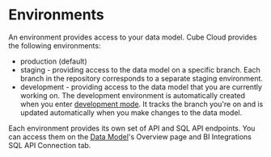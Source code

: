 # Environments

An environment provides access to your data model. Cube Cloud provides the following environments:
- production (default)
- staging - providing access to the data model on a specific branch.
  Each branch in the repository corresponds to a separate staging environment.
- development - providing access to the data model that you are currently working on.
  The development environment is automatically created when you enter [development mode][ref-dev-mode].
  It tracks the branch you're on and is updated automatically when you make changes to the data model.

Each environment provides its own set of API and SQL API endpoints.
You can access them on the [Data Model][ref-data-model]'s Overview page and <Btn>BI Integrations</Btn> SQL API Connection tab.

<Screenshot
  src="https://ucarecdn.com/e1cddf72-3044-4d72-a0b9-023bf3285786/"
  alt="Data Model's Overview page"
/>
<Screenshot
  src="https://ucarecdn.com/64e244dc-3632-4403-bea5-38b9632094cc/"
  alt="BI Integrations SQL API Connection tab"
/>

[ref-dev-mode]: /product/workspace/dev-mode
[ref-data-model]: /product/workspace/data-model
